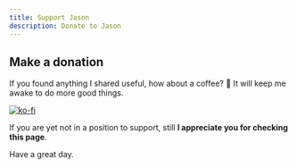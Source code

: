 ```yaml
---
title: Support Jason
description: Donate to Jason
---
```



## Make a donation

If you found anything I shared useful, how about a coffee? 🍵
It will keep me awake to do more good things.

<PayPal />

[![ko-fi](https://www.ko-fi.com/img/githubbutton_sm.svg)](https://ko-fi.com/aiartiste)

If you are yet not in a position to support, still **I appreciate you for checking this page**.

Have a great day.
